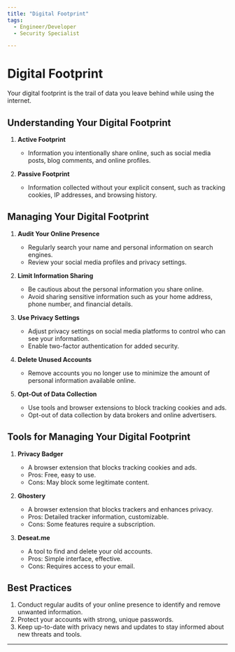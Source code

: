 ```yaml
---
title: "Digital Footprint"
tags:
  - Engineer/Developer
  - Security Specialist

---
```



<TagProvider>
<TagFilter />

# Digital Footprint

<TagList tags={frontmatter.tags} />
<AttributionList contributors={frontmatter.contributors} />

Your digital footprint is the trail of data you leave behind while using the internet.

## Understanding Your Digital Footprint

1. **Active Footprint**
   - Information you intentionally share online, such as social media posts, blog comments, and online profiles.

2. **Passive Footprint**
   - Information collected without your explicit consent, such as tracking cookies, IP addresses, and browsing history.

## Managing Your Digital Footprint

1. **Audit Your Online Presence**
   - Regularly search your name and personal information on search engines.
   - Review your social media profiles and privacy settings.

2. **Limit Information Sharing**
   - Be cautious about the personal information you share online.
   - Avoid sharing sensitive information such as your home address, phone number, and financial details.

3. **Use Privacy Settings**
   - Adjust privacy settings on social media platforms to control who can see your information.
   - Enable two-factor authentication for added security.

4. **Delete Unused Accounts**
   - Remove accounts you no longer use to minimize the amount of personal information available online.

5. **Opt-Out of Data Collection**
   - Use tools and browser extensions to block tracking cookies and ads.
   - Opt-out of data collection by data brokers and online advertisers.

## Tools for Managing Your Digital Footprint

1. **Privacy Badger**
   - A browser extension that blocks tracking cookies and ads.
   - Pros: Free, easy to use.
   - Cons: May block some legitimate content.

2. **Ghostery**
   - A browser extension that blocks trackers and enhances privacy.
   - Pros: Detailed tracker information, customizable.
   - Cons: Some features require a subscription.

3. **Deseat.me**
   - A tool to find and delete your old accounts.
   - Pros: Simple interface, effective.
   - Cons: Requires access to your email.

## Best Practices

1. Conduct regular audits of your online presence to identify and remove unwanted information.
2. Protect your accounts with strong, unique passwords.
3. Keep up-to-date with privacy news and updates to stay informed about new threats and tools.

---

</TagProvider>
<ContributeFooter />
